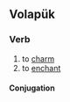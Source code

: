 ==Volapük==

===Verb===
{{head|vo|verb}}

# to [[charm]]
# to [[enchant]]

====Conjugation====
{{vo-conj}}